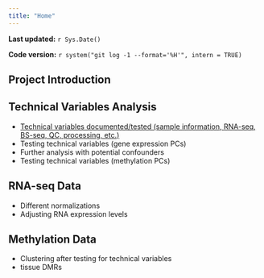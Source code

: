 ```yaml
---
title: "Home"
---
```


**Last updated:** `r Sys.Date()`

**Code version:** `r system("git log -1 --format='%H'", intern = TRUE)`

## Project Introduction

## Technical Variables Analysis

*  [Technical variables documented/tested (sample information, RNA-seq, BS-seq, QC, processing, etc.)](../docs/List_technical_variables.docx)
*  Testing technical variables (gene expression PCs)
*  Further analysis with potential confounders
*  Testing technical variables (methylation PCs)

## RNA-seq Data

*  Different normalizations
*  Adjusting RNA expression levels

## Methylation Data

*  Clustering after testing for technical variables 
*  tissue DMRs





